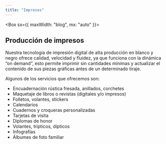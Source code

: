 ```yaml
---
title: "Impresos"
---
```


<Box sx={{ maxWidth: "blog", mx: "auto" }}>

## Producción de impresos


Nuestra tecnología de impresión digital de alta producción en blanco y negro ofrece calidad, velocidad y fluidez, ya que funciona con la dinámica “on demand”, esto permite imprimir sin cantidades mínimas y actualizar el contenido de sus piezas gráficas antes de un determinado tiraje.

Algunos de los servicios que ofrecemos son:
- Encuadernación rústica fresada, anillados, corchetes
- Maquetaje de libros o revistas (digitales y/o impresos)
- Folletos, volantes, stickers
- Calendarios
- Cuadernos y croqueras personalizadas
- Tarjetas de visita
- Diplomas de honor
- Volantes, tripticos, dípticos
- Infografías
- Álbumes de foto familiar



</Box>

